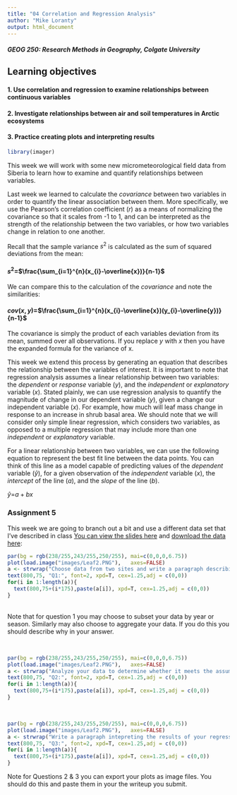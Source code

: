 ```yaml
---
title: "04 Correlation and Regression Analysis"
author: "Mike Loranty"
output: html_document
---
```

#### _GEOG 250: Research Methods in Geography, Colgate University_

## Learning objectives
#### 1. Use correlation and regression to examine relationships between continuous variables
#### 2. Investigate relationships between air and soil temperatures in Arctic ecosystems
#### 3. Practice creating plots and interpreting results


```r
library(imager)
```

This week we will work with some new micrometeorological field data from Siberia to learn how to examine and quantify relationships between variables.


Last week we learned to calculate the *covariance* between two variables in order to quantify the linear association between them. More specifically, we use the Pearson's correlation coefficient (*r*) as a means of normalizing the covariance so that it scales from -1 to 1, and can be interpreted as the strength of the relationship between the two variables, or how two variables change in relation to one another. 

Recall that the sample variance $s^{2}$ is calculated as the sum of squared deviations from the mean: 


####   $s^{2}$=$\frac{\sum_{i=1}^{n}(x_{i}-\overline{x})}{n-1}$


We can compare this to the calculation of the *covariance* and note the similarities: 

####   $cov(x,y)$=$\frac{\sum_{i=1}^{n}(x_{i}-\overline{x})(y_{i}-\overline{y})}{n-1}$

The covariance is simply the product of each variables deviation from its mean, summed over all observations. If you replace *y* with *x* then you have the expanded formula for the variance of x.

This week we extend this process by generating an equation that describes the relationship between the variables of interest. It is important to note that regression analysis assumes a linear relationship between two variables: the *dependent* or *response* variable (*y*), and the *independent* or *explanatory* variable (*x*). Stated plainly, we can use regression analysis to quantify the magnitude of change in our dependent variable (*y*), given a change our independent variable (*x*). For example, how much will leaf mass change in response to an increase in shrub basal area. We should note that we will consider only simple linear regression, which considers two variables, as opposed to a multiple regression that may include more than one *independent* or *explanatory* variable.  

For a linear relationship between two variables, we can use the following equation to represent the best fit line between the data points. You can think of this line as a model capable of predicting values of the *dependent* variable ($\hat{y}$), for a given observation of the *independent* variable (*x*), the *intercept* of the line (*a*), and the *slope* of the line (*b*). 

$\hat{y}$=$a + bx$



### Assignment 5

This week we are going to branch out a bit and use a different data set that I've described in class [You can view the slides here](https://docs.google.com/presentation/d/1OGsTTLRL5wbQPiU0T7HlSHep1j4Y2KH7UqVgxxLEB3w/edit?usp=sharing) and [download the data here](https://drive.google.com/drive/folders/1g6DVmlYKYe2JC4HZOGz3uAwHBmK8t1hn?usp=sharing): 


```r
par(bg = rgb(238/255,243/255,250/255), mai=c(0,0,0,6.75))
plot(load.image("images/Leaf2.PNG"),   axes=FALSE)
a <- strwrap("Choose data from two sites and write a paragraph describing which data you will analyze and why. Explain your reasoning and indicate which will be your independent variable.",width=70)
text(800,75, "Q1:", font=2, xpd=T, cex=1.25,adj = c(0,0))
for(i in 1:length(a)){
  text(800,75+(i*175),paste(a[i]), xpd=T, cex=1.25,adj = c(0,0))
}
```
<br>
Note that for question 1 you may choose to subset your data by year or season. Similarly may also choose to aggregate your data. If you do this you should describe why in your answer. 

<br>

```r
par(bg = rgb(238/255,243/255,250/255), mai=c(0,0,0,6.75))
plot(load.image("images/Leaf2.PNG"),   axes=FALSE)
a <- strwrap("Analyze your data to determine whether it meets the assumptions of a linear regression analysis. Describe your results using appropraite graphical and statistical analyses. If your data violate assumptions choose differenct varaibles. ",width=70)
text(800,75, "Q2:", font=2, xpd=T, cex=1.25,adj = c(0,0))
for(i in 1:length(a)){
  text(800,75+(i*175),paste(a[i]), xpd=T, cex=1.25,adj = c(0,0))
}
```

<br> 

```r
par(bg = rgb(238/255,243/255,250/255), mai=c(0,0,0,6.75))
plot(load.image("images/Leaf2.PNG"),   axes=FALSE)
a <- strwrap("Write a paragraph intepreting the results of your regression analyses. Report the appropriate statistics, and create a graph with propr axis labels and that includes the regression line. ",width=70)
text(800,75, "Q3:", font=2, xpd=T, cex=1.25,adj = c(0,0))
for(i in 1:length(a)){
  text(800,75+(i*175),paste(a[i]), xpd=T, cex=1.25,adj = c(0,0))
}
```

Note for Questions 2 & 3 you can export your plots as image files. You should do this and paste them in your the writeup you submit. 